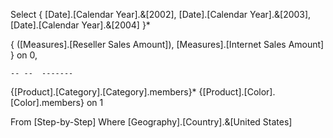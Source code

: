 Select 
{	[Date].[Calendar Year].&[2002],
	[Date].[Calendar Year].&[2003],
	[Date].[Calendar Year].&[2004]	}*

{	([Measures].[Reseller Sales Amount]),
	[Measures].[Internet Sales Amount]	} on 0,


	-- --  -------

{[Product].[Category].[Category].members}*
{[Product].[Color].[Color].members}
 on 1 

From [Step-by-Step]
Where [Geography].[Country].&[United States]
